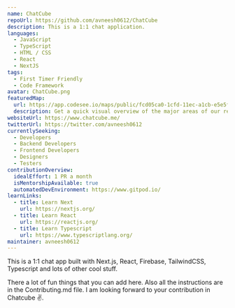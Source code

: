 ```yaml
---
name: ChatCube
repoUrl: https://github.com/avneesh0612/ChatCube
description: This is a 1:1 chat application.
languages:
  - JavaScript
  - TypeScript
  - HTML / CSS
  - React
  - NextJS
tags:
  - First Timer Friendly
  - Code Framework
avatar: ChatCube.png
featuredMap:
  url: https://app.codesee.io/maps/public/fcd05ca0-1cfd-11ec-a1cb-e5e5ff9435fd
  description: Get a quick visual overview of the major areas of our repo!
websiteUrl: https://www.chatcube.me/
twitterUrl: https://twitter.com/avneesh0612
currentlySeeking:
  - Developers
  - Backend Developers
  - Frontend Developers
  - Designers
  - Testers
contributionOverview:
  idealEffort: 1 PR a month
  isMentorshipAvailable: true
  automatedDevEnvironment: https://www.gitpod.io/
learnLinks:
  - title: Learn Next
    url: https://nextjs.org/
  - title: Learn React
    url: https://reactjs.org/
  - title: Learn Typescript
    url: https://www.typescriptlang.org/
maintainer: avneesh0612
---
```


<!-- Divide your content into sections using our handy shortcodes. Each section is optional -->

<Overview>
This is a 1:1 chat app built with Next.js, React, Firebase, TailwindCSS, Typescript and lots of other cool stuff.

</Overview>

<Contributing>

There a lot of fun things that you can add here. Also all the instructions are in the Contributing.md file.
I am looking forward to your contribution in Chatcube :v:.

</Contributing>
